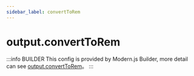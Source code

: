 ```yaml
---
sidebar_label: convertToRem
---
```


# output.convertToRem

:::info BUILDER
This config is provided by Modern.js Builder, more detail can see [output.convertToRem](https://modernjs.dev/builder/en/api/config-output.html#output-converttorem)。
:::


<Main />
